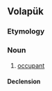 ==Volapük==

===Etymology===
{{suffix|beseid|an|lang=vo}}

===Noun===
{{vo-noun}}

# [[occupant]]

====Declension====
{{vo-decl-noun}}